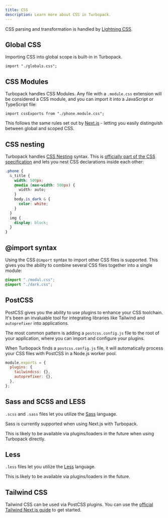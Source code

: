```yaml
---
title: CSS
description: Learn more about CSS in Turbopack.
---
```



CSS parsing and transformation is handled by [Lightning CSS](https://lightningcss.dev/).

## Global CSS

Importing CSS into global scope is built-in in Turbopack.

```tsx title="my-file.tsx"
import "./globals.css";
```

## CSS Modules

Turbopack handles CSS Modules. Any file with a `.module.css` extension will be considered a CSS module, and you can import it into a JavaScript or TypeScript file:

```tsx title="component.tsx"
import cssExports from "./phone.module.css";
```

This follows the same rules set out by [Next.js](https://nextjs.org/docs/basic-features/built-in-css-support#adding-component-level-css) - letting you easily distinguish between global and scoped CSS.

## CSS nesting

Turbopack handles [CSS Nesting](https://developer.mozilla.org/en-US/docs/Web/CSS/CSS_nesting/Using_CSS_nesting) syntax. This is [officially part of the CSS specification](https://www.w3.org/TR/css-nesting-1/) and lets you nest CSS declarations inside each other:

```css title="phone.css"
.phone {
  &_title {
    width: 500px;
    @media (max-width: 500px) {
      width: auto;
    }
    body.is_dark & {
      color: white;
    }
  }
  img {
    display: block;
  }
}
```

## @import syntax

Using the CSS `@import` syntax to import other CSS files is supported. This gives you the ability to combine several CSS files together into a single module:

```css title="globals.css"
@import "./modal.css";
@import "./dark.css";
```

## PostCSS

PostCSS gives you the ability to use plugins to enhance your CSS toolchain. It's been an invaluable tool for integrating libraries like Tailwind and `autoprefixer` into applications.

The most common pattern is adding a `postcss.config.js` file to the root of your application, where you can import and configure your plugins.

When Turbopack finds a `postcss.config.js` file, it will automatically process your CSS files with PostCSS in a Node.js worker pool.

```js title="postcss.config.js"
module.exports = {
  plugins: {
    tailwindcss: {},
    autoprefixer: {},
  },
};
```

## Sass and SCSS and LESS

`.scss` and `.sass` files let you utilize the [Sass](https://sass-lang.com/) language.

Sass is currently supported when using Next.js with Turbopack.

This is likely to be available via plugins/loaders in the future when using Turbopack directly.

## Less

`.less` files let you utilize the [Less](https://lesscss.org/) language.

This is likely to be available via plugins/loaders in the future.

## Tailwind CSS

Tailwind CSS can be used via PostCSS plugins. You can use the [official Tailwind Next.js guide](https://tailwindcss.com/docs/guides/nextjs) to get started.
